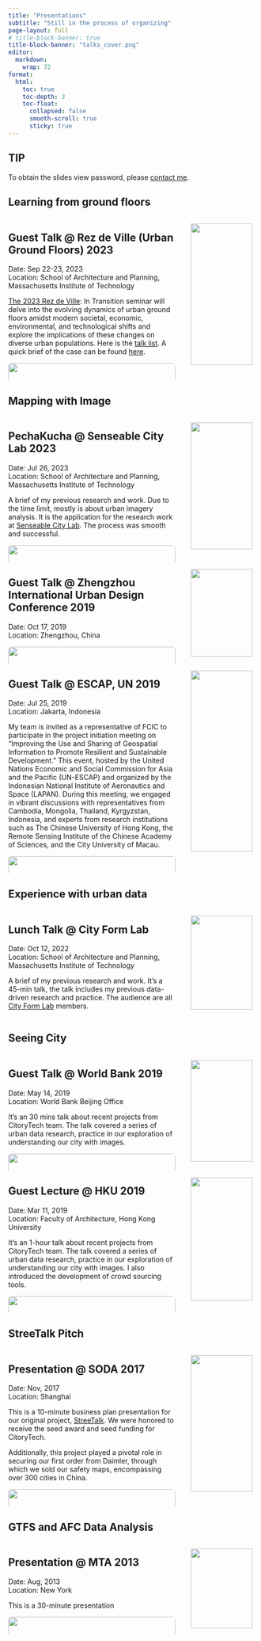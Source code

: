 ```yaml
---
title: "Presentations"
subtitle: "Still in the process of organizing"
page-layout: full
# title-block-banner: true
title-block-banner: "talks_cover.png"
editor: 
  markdown: 
    wrap: 72
format:
  html:
    toc: true
    toc-depth: 3
    toc-float:
      collapsed: false
      smooth-scroll: true
      sticky: true
---
```

```{=html}
<style>
.quarto-title-banner {
  background-position: 50% 50%;
  height: 200px;
}

#title-block-header.quarto-title-block.default .quarto-title-meta {
    display: grid;
    grid-column: page-start/body-content-end;
}

#quarto-document-content {
  margin-top: 0;
  padding-top: 0;
}

#quarto-margin-sidebar {
  padding-top: 0;
}

.callout-note{
  margin-top: 0;
  margin-left: 0;
  margin-right: 0;
  margin-bottom: 15px;
}

.center-text {
  text-align: center;
}

#TOC {
  font-size: medium;
}
</style>
```

::: {.callout-tip}
## TIP

To obtain the slides view password, please [contact me](mailto:lyons66@mit.edu).
:::


## Learning from ground floors

::::: {.columns}
:::: {.column width="70%"}
::: {.callout-note}
## Guest Talk @ Rez de Ville (Urban Ground Floors) 2023

Date: Sep 22-23, 2023
<br>
Location: School of Architecture and Planning, Massachusetts Institute of Technology

[The 2023 Rez de Ville](https://www.rezdeville.com/): In Transition seminar will delve into the evolving dynamics of urban ground floors amidst modern societal, economic, environmental, and technological shifts and explore the implications of these changes on diverse urban populations. Here is the [talk list](list.pdf). A quick brief of the case can be found [here](../../projects/riverview).
:::

<img src="rez_de_ville_talk2.jpg" style="width: 100%; border-radius: 6px;">

::::
:::: {.column width="30%" .center-text}
<img src="rev_de_ville_cover.png" style="width: 93%; border-radius: 6px;">

[Slides Here](https://www.dropbox.com/scl/fi/ow4x5321a55fi7k037sek/Liu_Rez_de_Ville_0922.pdf?rlkey=em21waocgzcyknbt8udgnvz2z&dl=0)

::::
:::::


## Mapping with Image

::::: {.columns}
:::: {.column width="70%"}
::: {.callout-note}
## PechaKucha @ Senseable City Lab 2023

Date: Jul 26, 2023
<br>
Location: School of Architecture and Planning, Massachusetts Institute of Technology

A brief of my previous research and work. Due to the time limit, mostly is about urban imagery analysis. It is the application for the research work at [Senseable City Lab](https://senseable.mit.edu/). The process was smooth and successful.
:::

<img src="pk_SCL_talk.jpg" style="width: 100%; border-radius: 6px;">

::::
:::: {.column width="30%" .center-text}
<img src="pk_SCL_cover.png" style="width: 93%; border-radius: 6px;">

[Slides Here](https://www.dropbox.com/scl/fi/t52c1rybtjp97ft07e3y5/PK-SCL.pdf?rlkey=jmrbmk812ea1t75dsusw4u0b4&dl=0)

::::
:::::

::::: {.columns}
:::: {.column width="70%"}
::: {.callout-note}
## Guest Talk @ Zhengzhou International Urban Design Conference 2019

Date: Oct 17, 2019
<br>
Location: Zhengzhou, China

:::

<img src="zhengzhou.JPG" style="width: 100%; border-radius: 6px;">

::::
:::: {.column width="30%" .center-text}
<img src="zhengzhou_cover.png" style="width: 93%; border-radius: 6px;">

[Slides Here](https://www.dropbox.com/scl/fi/52j18v6dtxl1a8xu28p9u/20191017.pdf?rlkey=28m7gz5ot617429u58p9dh4rr&dl=0)

::::
:::::

::::: {.columns}
:::: {.column width="70%"}
::: {.callout-note}
## Guest Talk @ ESCAP, UN 2019

Date: Jul 25, 2019
<br>
Location: Jakarta, Indonesia

My team is invited as a representative of FCIC to participate in the project initiation meeting on "Improving the Use and Sharing of Geospatial Information to Promote Resilient and Sustainable Development." This event, hosted by the United Nations Economic and Social Commission for Asia and the Pacific (UN-ESCAP) and organized by the Indonesian National Institute of Aeronautics and Space (LAPAN). During this meeting, we engaged in vibrant discussions with representatives from Cambodia, Mongolia, Thailand, Kyrgyzstan, Indonesia, and experts from research institutions such as The Chinese University of Hong Kong, the Remote Sensing Institute of the Chinese Academy of Sciences, and the City University of Macau.

:::

<img src="UN.JPG" style="width: 100%; border-radius: 6px;">

::::
:::: {.column width="30%" .center-text}
<img src="UN_cover.png" style="width: 93%; border-radius: 6px;">

[Slides Here](https://www.dropbox.com/scl/fi/0ewiy1dxuien8spe5vgr6/MAPPING_with_IMAGE_UN_day2.pdf?rlkey=ovf4a7dlmcs6wr9muboi9l4bj&dl=0)

::::
:::::


## Experience with urban data

::::: {.columns}
:::: {.column width="70%"}
::: {.callout-note}
## Lunch Talk @ City Form Lab

Date: Oct 12, 2022
<br>
Location: School of Architecture and Planning, Massachusetts Institute of Technology

A brief of my previous research and work. It's a 45-min talk, the talk includes my previous data-driven research and practice. The audience are all [City Form Lab](https://cityform.mit.edu/) members.
:::
::::
:::: {.column width="30%" .center-text}
<img src="CFL_cover.png" style="width: 93%; border-radius: 6px;">

[Slides Here](https://www.dropbox.com/scl/fi/5rayygr67rq2x9tsxiweq/Presentation_1012_CFL.pdf?rlkey=wms72i1sykptosla23a186g8k&dl=0)

::::
:::::

## Seeing City

::::: {.columns}
:::: {.column width="70%"}
::: {.callout-note}
## Guest Talk @ World Bank 2019

Date: May 14, 2019
<br>
Location: World Bank Beijing Office

It's an 30 mins talk about recent projects from CitoryTech team. The talk covered a series of urban data research, practice in our exploration of understanding our city with images. 
:::

<img src="wb.jpg" style="width: 100%; border-radius: 6px;">

::::
:::: {.column width="30%" .center-text}
<img src="seeingcity_wb_cover.png" style="width: 93%; border-radius: 6px;">

[Slides Here](https://www.dropbox.com/scl/fi/a7f1h6jwvgi079umu5lo6/seeing_city_wb2019.pdf?rlkey=wxt76r6melzo1xz2h1p6brewe&dl=0)

::::
:::::

::::: {.columns}
:::: {.column width="70%"}
::: {.callout-note}
## Guest Lecture @ HKU 2019

Date: Mar 11, 2019
<br>
Location: Faculty of Architecture, Hong Kong University

It's an 1-hour talk about recent projects from CitoryTech team. The talk covered a series of urban data research, practice in our exploration of understanding our city with images. I also introduced the development of crowd sourcing tools.
:::

<img src="hku.jpg" style="width: 100%; border-radius: 6px;">

::::
:::: {.column width="30%" .center-text}
<img src="seeingcity_cover.png" style="width: 93%; border-radius: 6px;">

[Slides Here](https://www.dropbox.com/scl/fi/ncsx1qijpb66gem4o30tm/seeing_city_hku2019.pdf?rlkey=axlw89ixbei8pvohms5v1kef3&dl=0)

::::
:::::

## StreeTalk Pitch

::::: {.columns}
:::: {.column width="70%"}
::: {.callout-note}
## Presentation @ SODA 2017

Date: Nov, 2017
<br>
Location: Shanghai


This is a 10-minute business plan presentation for our original project, [StreeTalk](../../projects/streetalk). We were honored to receive the seed award and seed funding for CitoryTech.

Additionally, this project played a pivotal role in securing our first order from Daimler, through which we sold our safety maps, encompassing over 300 cities in China.

:::

<img src="soda.png" style="width: 100%; border-radius: 6px;">

::::
:::: {.column width="30%" .center-text}
<img src="soda_cover.png" style="width: 93%; border-radius: 6px;">

[Slides Here](https://www.dropbox.com/scl/fi/kh0f8t20vfscnw2l6vh2q/StreeTalk_Final.pdf?rlkey=3zodawjy1bwv3eo0vxt8puwgf&dl=0)

::::
:::::


## GTFS and AFC Data Analysis

::::: {.columns}
:::: {.column width="70%"}
::: {.callout-note}
## Presentation @ MTA 2013

Date: Aug, 2013
<br>
Location: New York


This is a 30-minute presentation 

:::

<img src="GTFS.jpg" style="width: 100%; border-radius: 6px;">

::::
:::: {.column width="30%" .center-text}
<img src="GTFS_cover.png" style="width: 93%; border-radius: 6px;">

[Slides Here](https://www.dropbox.com/scl/fi/6r8qtqoqjsuoulie9qz9n/MTA_presentation_Liu_130807.pdf?rlkey=emv12sbn5vqzv8f4jxlik43k2&dl=0)

::::
:::::